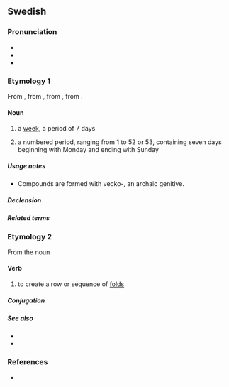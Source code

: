 ==Swedish==

===Pronunciation===
* {{IPA|sv|/²vɛka/}}
* {{homophones|sv|väcka}}
* {{rhymes|sv|²ɛka}}

===Etymology 1===
From {{inh|sv|gmq-osw|vika}}, from {{inh|sv|non|vika}}, from {{inh|sv|gem-pro|*wikǭ}}, from {{der|sv|ine-pro|*weyg-||to bend, wind, turn, yield}}.

====Noun====
{{sv-noun|c}}

# a [[week]], a period of 7 days
#:{{ux|sv|Det går sju dagar på en '''vecka'''.|There are seven days in a '''week'''.}}
# a numbered period, ranging from 1 to 52 or 53, containing seven days beginning with Monday and ending with Sunday
#:{{ux|sv|Vattnet kommer tillfälligt stängas av på torsdag '''vecka''' 35 pga underhållsarbete.|The water supply will be temporarily turned off on Thursday '''week''' 35 due to maintenance.}}
#:{{synonyms|sv|v.}}
#:{{hypernyms|sv|datum}}

=====Usage notes=====
* Compounds are formed with vecko-, an archaic genitive.

=====Declension=====
{{sv-infl-noun-c-or|veck}}

=====Related terms=====
{{rel3|sv|arbetsvecka
|femdagarsvecka
|politikervecka
|påskvecka
|sportlovsvecka
|veckoberedning
|veckoarbetstid
|veckobilaga
|veckobiljett
|veckoblad
|veckobrev
|veckodag
|veckogammal
|veckohandla
|veckohelg
|veckohögtid
|veckolig
|veckolång
|veckolön
|veckomagasin
|veckonummer
|veckopendla
|veckopendling
|veckopeng
|veckopress
|veckoschema
|veckoskifte
|veckoslut
|veckotal
|veckotidning
|veckotimma
|veckotimme
|veckoupplaga
|veckovill
|veckovis
|veckoöversikt
}}

===Etymology 2===
From the noun {{m|sv|veck||fold, crease}}

====Verb====
{{head|sv|verb}}

# to create a row or sequence of [[fold]]s

=====Conjugation=====
{{sv-conj-wk}}

=====See also=====
* {{l|sv|veck}}
* {{l|sv|vika}}

===References===
* {{R:svenska.se|saol}}